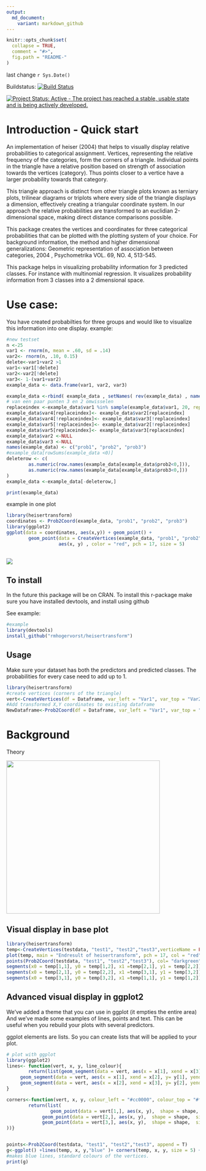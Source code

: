 ```yaml
---
output:
  md_document:
    variant: markdown_github
---
```


<!-- README.md is generated from README.Rmd. Please edit that file -->

```r
knitr::opts_chunk$set(
  collapse = TRUE,
  comment = "#>",
  fig.path = "README-"
)
```

last change `r Sys.Date()`

Buildstatus: [![Build Status](https://travis-ci.org/RMHogervorst/heisertransform.svg?branch=develop)](https://travis-ci.org/RMHogervorst/heisertransform)

[![Project Status: Active - The project has reached a stable, usable state and is being actively developed.](http://www.repostatus.org/badges/latest/active.svg)](http://www.repostatus.org/#active)


# Introduction - Quick start
An implementation of heiser (2004) that helps to visually display
relative probabilities to categorical assignment. Vertices,
representing the relative frequency of the categories, form the corners
of a triangle. Individual points in the triangle have a relative
position based on strength of association towards the vertices
(category). Thus points closer to a vertice have a larger probability
towards that category. 

This triangle approach is distinct from other
triangle plots known as terniary plots, trilinear diagrams or
triplots where every side of the triangle displays a dimension,
effectively creating a triangular coordinate system.
In our approach the relative probabilities are transformed to an
euclidian 2-dimensional space, making direct distance comparisons
possible. 

This package creates the vertices and coordinates for three
categorical probabilities that can be plotted with the plotting system
of your choice. For background information, the method and higher
dimensional generalizations: Geometric representation of association
between categories, 2004 , Psychometrika VOL. 69, NO. 4, 513-545.


This package helps in visualizing probability information for 3 predicted classes.
For instance with multinomial regression. 
It visualizes probability information from 3 classes into a 2 dimensional space.


# Use case:
You have created probabilties for three groups and would like to visualize this
information into one display. example:

```r
#new testset
n <-25
var1 <- rnorm(n, mean = .60, sd = .14)
var2<- rnorm(n, .10, 0.15)
delete<-var1+var2 >1
var1<-var1[!delete]
var2<-var2[!delete]
var3<- 1-(var1+var2)
example_data <- data.frame(var1, var2, var3)

example_data <-rbind( example_data , setNames( rev(example_data) , names( example_data ) ) )
# van een paar punten 3 en 2 omwisselen
replaceindex <-example_data$var1 %in% sample(example_data$var1, 20, replace = FALSE)
example_data$var4[replaceindex]<- example_data$var2[replaceindex]
example_data$var4[!replaceindex]<- example_data$var3[!replaceindex]
example_data$var5[!replaceindex]<- example_data$var2[!replaceindex]
example_data$var5[replaceindex]<- example_data$var3[replaceindex]
example_data$var2 <-NULL
example_data$var3 <-NULL
names(example_data) <- c("prob1", "prob2", "prob3")
#example_data[rowSums(example_data <0)]
deleterow <- c(
        as.numeric(row.names(example_data[example_data$prob2<0,])),
        as.numeric(row.names(example_data[example_data$prob3<0,]))     
)
example_data <-example_data[-deleterow,]

print(example_data)
```

example in one plot

```r
library(heisertransform)
coordinates <- Prob2Coord(example_data, "prob1", "prob2", "prob3")
library(ggplot2)
ggplot(data = coordinates, aes(x,y)) + geom_point() + 
        geom_point(data = CreateVertices(example_data, "prob1", "prob2", "prob3"), 
                   aes(x, y) , color = "red", pch = 17, size = 5)
        
```


![](README-example lines points texts-1.png)

## To install
In the future this package will be on CRAN. 
To install this r-package make sure you have installed devtools, and install 
using github

See example:

```r
#example
library(devtools)
install_github("rmhogervorst/heisertransform")
```


## Usage
Make sure your dataset has both the predictors and predicted classes. 
The probabilities for every case need to add up to 1. 

```r
library(heisertransform)
#create vertices (corners of the triangle)
vert<-CreateVertices(df = Dataframe, var_left = "Var1", var_top = "Var2",var_right = "Var3", verticeName = T)
#Add transformed X,Y coordinates to existing dataframe
NewDataframe<-Prob2Coord(df = Dataframe, var_left = "Var1", var_top = "Var2",var_right = "Var3", append = T)

```

# Background 
Theory

<img src="NOTINPACKAGE/files/triangle_movement.gif" height="400px" width="400px" />


## Visual display in base plot
```r
library(heisertransform)
temp<-CreateVertices(testdata, "test1", "test2","test3",verticeName = FALSE)
plot(temp, main = "Endresult of heisertransform", pch = 17, col = "red")
points(Prob2Coord(testdata, "test1", "test2","test3"), col= "darkgreen", pch = 19)
segments(x0 = temp[1,1], y0 = temp[1,2], x1 =temp[2,1], y1 = temp[2,2])
segments(x0 = temp[2,1], y0 = temp[2,2], x1 =temp[3,1], y1 = temp[3,2])
segments(x0 = temp[3,1], y0 = temp[3,2], x1 =temp[1,1], y1 = temp[1,2])
```

## Advanced visual display in ggplot2
We've added a theme that you can use in ggplot (it empties the entire area)
And we've made some examples of lines, points and text.
This can be useful when you rebuild your plots with several predictors.

ggplot elements are lists. So you can create lists that will be applied to your plot.

```r
# plot with ggplot
library(ggplot2)
lines<- function(vert, x, y, line_colour){
        return(list(geom_segment(data = vert, aes(x = x[1], xend = x[3], y= y[1], yend= y[3]), colour = line_colour ),
     geom_segment(data = vert, aes(x = x[1], xend = x[2], y= y[1], yend= y[2]), colour = line_colour ), #left to up
     geom_segment(data = vert, aes(x = x[2], xend = x[3], y= y[2], yend= y[3]), colour = line_colour )) )#right to up
}

corners<-function(vert, x, y, colour_left = "#cc0000", colour_top = "#ffca00", colour_right = "#00b300", shape = 17, size = 5, stroke = 2){
        return(list(
                geom_point(data = vert[1,], aes(x, y),  shape = shape,  size = size, stroke = stroke, colour = colour_left),
             geom_point(data = vert[2,], aes(x, y),  shape = shape,  size = size, stroke = stroke, colour = colour_top),
             geom_point(data = vert[3,], aes(x, y),  shape = shape,  size = size, stroke = stroke, colour = colour_right)
))}


points<-Prob2Coord(testdata, "test1", "test2","test3", append = T)
g<-ggplot() +lines(temp, x, y,"blue" )+ corners(temp, x, y, size = 5) + geom_point(data =points, aes(x,y, colour = cat)) + theme_minimal()
#makes blue lines, standard colours of the vertices.
print(g)
```

